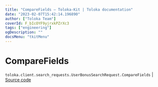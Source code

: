 ```yaml
---
title: "CompareFields — Toloka-Kit | Toloka documentation"
date: "2023-02-07T15:42:14.196890"
author: ["Toloka Team"]
coverId: F_bIcOYF9yjrxkPZrXc3
tags: ["engineering"]
ogDescription: ""
docsMenu: "tkitMenu"
---
```


# CompareFields
`toloka.client.search_requests.UserBonusSearchRequest.CompareFields` | [Source code](https://github.com/Toloka/toloka-kit/blob/v1.1.3/src/client/search_requests.py#L767)